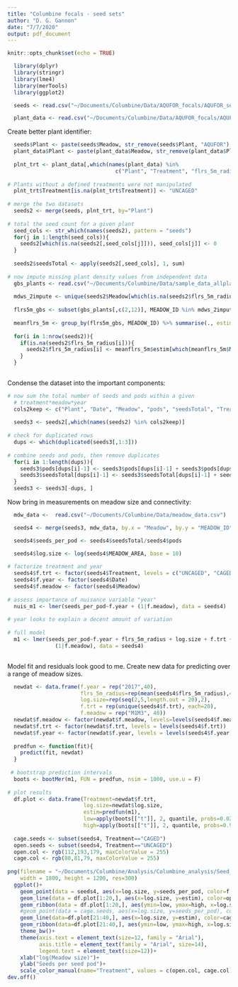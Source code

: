 ```yaml
---
title: "Columbine focals - seed sets"
author: "D. G. Gannon"
date: "7/7/2020"
output: pdf_document
---
```


```r
knitr::opts_chunk$set(echo = TRUE)

  library(dplyr)
  library(stringr)
  library(lme4)
  library(merTools)
  library(ggplot2)

```


```r

  seeds <- read.csv("~/Documents/Columbine/Data/AQUFOR_focals/AQUFOR_seed_counts_16_17.csv", header = T, as.is = T)

  plant_data <- read.csv("~/Documents/Columbine/Data/AQUFOR_focals/AQUFOR_focal_data.csv", header = T, as.is = T)

```

Create better plant identifier:

```r

  seeds$Plant <- paste(seeds$Meadow, str_remove(seeds$Plant, "AQUFOR"), sep="")
  plant_data$Plant <- paste(plant_data$Meadow, str_remove(plant_data$Plant, "AQUFOR"), sep = "")
  
  plnt_trt <- plant_data[,which(names(plant_data) %in% 
                                  c("Plant", "Treatment", "flrs_5m_radius"))]
  
# Plants without a defined treatments were not manipulated
  plnt_trt$Treatment[is.na(plnt_trt$Treatment)] <- "UNCAGED"
  
# merge the two datasets
  seeds2 <- merge(seeds, plnt_trt, by="Plant")
  
# total the seed count for a given plant
  seed_cols <- str_which(names(seeds2), pattern = "seeds")
  for(j in 1:length(seed_cols)){
    seeds2[which(is.na(seeds2[,seed_cols[j]])), seed_cols[j]] <- 0
  }
  
  seeds2$seedsTotal <- apply(seeds2[,seed_cols], 1, sum)
  
# now impute missing plant density values from independent data
  gbs_plants <- read.csv("~/Documents/Columbine/Data/sample_data_allplants.csv", header=T)
  
  mdws_2impute <- unique(seeds2$Meadow[which(is.na(seeds2$flrs_5m_radius))])
  
  flrs5m_gbs <- subset(gbs_plants[,c(2,12)], MEADOW_ID %in% mdws_2impute)
  
  meanflrs_5m <- group_by(flrs5m_gbs, MEADOW_ID) %>% summarise(., estim=mean(PL_IN_5M))
  
  for(i in 1:nrow(seeds2)){
    if(is.na(seeds2$flrs_5m_radius[i])){
      seeds2$flrs_5m_radius[i] <- meanflrs_5m$estim[which(meanflrs_5m$MEADOW_ID == seeds2$Meadow[i])]
    }
  }
  
```

 Condense the dataset into the important components:

```r
# now sum the total number of seeds and pods within a given 
  # treatment*meadow*year
  cols2keep <- c("Plant", "Date", "Meadow", "pods", "seedsTotal", "Treatment", "flrs_5m_radius")
  
  seeds3 <- seeds2[,which(names(seeds2) %in% cols2keep)]
  
# check for duplicated rows
  dups <- which(duplicated(seeds3[,1:3]))
  
# combine seeds and pods, then remove duplicates
  for(i in 1:length(dups)){
    seeds3$pods[dups[i]-1] <- seeds3$pods[dups[i]-1] + seeds3$pods[dups[i]]
    seeds3$seedsTotal[dups[i]-1] <- seeds3$seedsTotal[dups[i]-1] + seeds3$seedsTotal[dups[i]]
  }
  seeds3 <- seeds3[-dups, ]

```


Now bring in measurements on meadow size and connectivity:



```r

  mdw_data <-  read.csv("~/Documents/Columbine/Data/meadow_data.csv")

  seeds4 <- merge(seeds3, mdw_data, by.x = "Meadow", by.y = "MEADOW_ID")

```


```r

  seeds4$seeds_per_pod <- seeds4$seedsTotal/seeds4$pods

  seeds4$log.size <- log(seeds4$MEADOW_AREA, base = 10)
  
# factorize treatment and year
  seeds4$f.trt <- factor(seeds4$Treatment, levels = c("UNCAGED", "CAGED"))
  seeds4$f.year <- factor(seeds4$Date)
  seeds4$f.meadow <- factor(seeds4$Meadow)
  
# assess importance of nuisance variable "year"
  nuis_m1 <- lmer(seeds_per_pod~f.year + (1|f.meadow), data = seeds4)
  
# year looks to explain a decent amount of variation
  
# full model
  m1 <- lmer(seeds_per_pod~f.year + flrs_5m_radius + log.size + f.trt + log.size*f.trt +
               (1|f.meadow), data = seeds4)
  
```

Model fit and residuals look good to me. Create new data for predicting over a range of meadow sizes.


```r

  newdat <- data.frame(f.year = rep("2017",40),
                       flrs_5m_radius=rep(mean(seeds4$flrs_5m_radius),40),
                       log.size=rep(seq(2,5,length.out = 20),2),
                       f.trt = rep(unique(seeds4$f.trt), each=20),
                       f.meadow = rep("M1M3", 40))
  newdat$f.meadow <- factor(newdat$f.meadow, levels=levels(seeds4$f.meadow))
  newdat$f.trt <- factor(newdat$f.trt, levels = levels(seeds4$f.trt))
  newdat$f.year <- factor(newdat$f.year, levels = levels(seeds4$f.year))
  
  predfun <- function(fit){
    predict(fit, newdat)
  }
  
 # bootstrap prediction intervals 
  boots <- bootMer(m1, FUN = predfun, nsim = 1000, use.u = F)
  
# plot results
  df.plot <- data.frame(Treatment=newdat$f.trt,
                        log.size=newdat$log.size,
                        estim=predfun(m1),
                        low=apply(boots[["t"]], 2, quantile, probs=0.025),
                        high=apply(boots[["t"]], 2, quantile, probs=0.975))
  
  cage.seeds <- subset(seeds4, Treatment=="CAGED")
  open.seeds <- subset(seeds4, Treatment=="UNCAGED")
  open.col <- rgb(112,193,179, maxColorValue = 255)
  cage.col <- rgb(80,81,79, maxColorValue = 255)
  
png(filename = "~/Documents/Columbine/Analysis/Columbine_analysis/Seed_sets/seeds_figure.png",
    width = 1800, height = 1200, res=300)
  ggplot()+
    geom_point(data = seeds4, aes(x=log.size, y=seeds_per_pod, color=f.trt), size=1)+
    geom_line(data = df.plot[1:20,], aes(x=log.size, y=estim), color=open.col, size=1.2)+
    geom_ribbon(data = df.plot[1:20,], aes(ymin=low, ymax=high, x=log.size), fill=open.col, alpha=0.1)+
    #geom_point(data = cage.seeds, aes(x=log.size, y=seeds_per_pod), color=cage.col, shape=1, size=2)+
    geom_line(data=df.plot[21:40,], aes(x=log.size, y=estim), color=cage.col, size=1.2, linetype="dashed")+
    geom_ribbon(data=df.plot[21:40,], aes(ymin=low, ymax=high, x=log.size), fill=cage.col, alpha=0.1)+
    theme_bw()+
    theme(axis.text = element_text(size=12, family = "Arial"),
          axis.title = element_text(family = "Arial", size=14),
          legend.text = element_text(size=12))+
    xlab("log(Meadow size)")+
    ylab("Seeds per seed pod")+
    scale_color_manual(name="Treatment", values = c(open.col, cage.col), labels=c("Open","Bird exclusion"))
dev.off()

```











